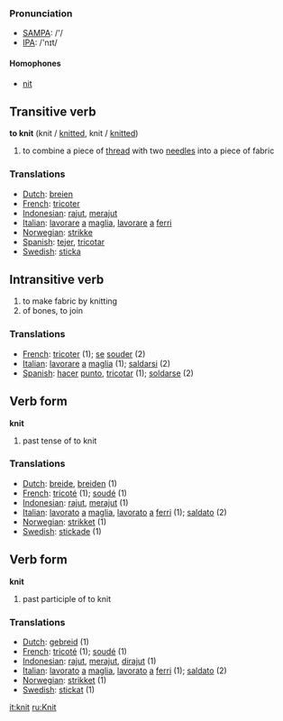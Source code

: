 === Pronunciation ===
*[[w:SAMPA|SAMPA]]: /'/
*[[w:IPA|IPA]]: /'nɪt/
====Homophones====
*[[nit]]

== Transitive verb ==

'''to knit''' (knit / [[knitted]], knit / [[knitted]])

# to combine a piece of [[thread]] with two [[needle]]s into a piece of fabric

=== Translations ===
*[[Dutch]]: [[breien]]
*[[French]]: [[tricoter]]
*[[Indonesian]]: [[rajut]], [[rajut|merajut]]
*[[Italian]]: [[lavorare]] [[a]] [[maglia]], [[lavorare]] [[a]] [[ferri]]
*[[Norwegian]]: [[strikke]]
*[[Spanish]]: [[tejer]], [[tricotar]]
*[[Swedish]]: [[sticka]]

== Intransitive verb ==

# to make fabric by knitting
# of bones, to join

=== Translations ===

*[[French]]: [[tricoter]] (1); [[se]] [[souder]] (2)
*[[Italian]]: [[lavorare]] [[a]] [[maglia]] (1); [[saldarsi]] (2)
*[[Spanish]]: [[hacer]] [[punto]], [[tricotar]] (1); [[soldarse]] (2)

== Verb form ==

'''knit'''

# past tense of to knit

=== Translations ===
*[[Dutch]]: [[breide]], [[breiden]] (1)
*[[French]]: [[tricoté]] (1); [[soudé]] (1)
*[[Indonesian]]: [[rajut]], [[rajut|merajut]] (1)
*[[Italian]]: [[lavorato]] [[a]] [[maglia]], [[lavorato]] [[a]] [[ferri]] (1); [[saldato]] (2)
*[[Norwegian]]: [[strikket]] (1)
*[[Swedish]]: [[stickade]] (1)

== Verb form ==

'''knit'''

# past participle of to knit

=== Translations ===
*[[Dutch]]: [[gebreid]] (1)
*[[French]]: [[tricoté]] (1); [[soudé]] (1)
*[[Indonesian]]: [[rajut]], [[rajut|merajut]], [[rajut|dirajut]] (1)
*[[Italian]]: [[lavorato]] [[a]] [[maglia]], [[lavorato]] [[a]] [[ferri]] (1); [[saldato]] (2)
*[[Norwegian]]: [[strikket]] (1)
*[[Swedish]]: [[stickat]] (1)

[[it:knit]]
[[ru:Knit]]